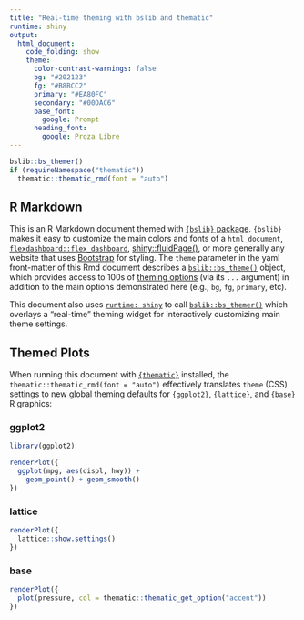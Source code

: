 ```yaml
---
title: "Real-time theming with bslib and thematic"
runtime: shiny
output: 
  html_document:
    code_folding: show
    theme:
      color-contrast-warnings: false
      bg: "#202123"
      fg: "#B8BCC2"
      primary: "#EA80FC"
      secondary: "#00DAC6"
      base_font:
        google: Prompt
      heading_font:
        google: Proza Libre
---
```


```r
bslib::bs_themer()
if (requireNamespace("thematic")) 
  thematic::thematic_rmd(font = "auto")
```

## R Markdown

This is an R Markdown document themed with [`{bslib}` package](https://rstudio.github.io/bslib/).
`{bslib}` makes it easy to customize the main colors and fonts of a `html_document`, [`flexdashboard::flex_dashboard`](https://flexdashboard-pkg.netlify.app/articles/articles/theme.html), [shiny::fluidPage()](https://shiny.rstudio.com/reference/shiny/latest/fluidPage.html), or more generally any website that uses [Bootstrap](https://getbootstrap.com/) for styling.
The `theme` parameter in the yaml front-matter of this Rmd document describes a [`bslib::bs_theme()`](https://rstudio.github.io/bslib/reference/bs_theme.html) object, which provides access to 100s of [theming options](https://rstudio.github.io/bslib/articles/bs4-variables.html) (via its `...` argument) in addition to the main options demonstrated here (e.g., `bg`, `fg`, `primary`, etc).

This document also uses [`runtime: shiny`](https://shiny.rstudio.com/articles/interactive-docs.html) to call [`bslib::bs_themer()`](https://rstudio.github.io/bslib/reference/run_with_themer.html) which overlays a "real-time" theming widget for interactively customizing main theme settings.

## Themed Plots {.tabset .tabset-pills}

When running this document with [`{thematic}`](https://rstudio.github.io/thematic/) installed, the `thematic::thematic_rmd(font = "auto")` effectively translates `theme` (CSS) settings to new global theming defaults for `{ggplot2}`, `{lattice}`, and `{base}` R graphics:

### ggplot2

```r
library(ggplot2)

renderPlot({
  ggplot(mpg, aes(displ, hwy)) +
    geom_point() + geom_smooth()
})
```

### lattice

```r
renderPlot({
  lattice::show.settings()
})
```

### base

```r
renderPlot({
  plot(pressure, col = thematic::thematic_get_option("accent"))
})
```


